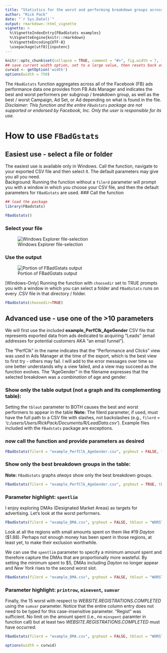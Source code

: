 ---
title: "Statistics for the worst and performing breakdown groups across Facebook ads"
author: "Rick Pack"
date: "`r Sys.Date()`"
output: rmarkdown::html_vignette
vignette: >
  %\VignetteIndexEntry{FBadGstats examples}
  %\VignetteEngine{knitr::rmarkdown}
  %\VignetteEncoding{UTF-8}
  \usepackage[utf8]{inputenc}
---
```{r set-options, include=FALSE}
knitr::opts_chunk$set(collapse = TRUE, comment = "#>", fig.width = 7, fig.height = 7, fig.align = "center")
## save current width option, set to a large value, then resets back at end of code
curwid <- getOption('width')
options(width = 750)
```

The `FBadGstats` function aggregates across all of the Facebook (FB) ads performance data one provides from FB Ads Manager and indicates the best and worst performers per subgroup / breakdown group, as well as the best / worst Campaign, Ad Set, or Ad depending on what is found in the file. *Disclaimer: This function and the entire `FBadstats` package are not supported or endorsed by Facebook, Inc. Only the user is responsible for its use.*

# How to use `FBadGstats`
## Easiest use - select a file or folder
The easiest use is available only in Windows. Call the function, navigate to your exported CSV file and then select it. The default parameters may give you all you need.  
Background: Running the function without a `filerd` parameter will prompt you with a window in which you choose your CSV file, and then the default parameters for `FBadGstats` are used.
### Call the function
```{r packageload, message=FALSE, echo=FALSE}
## load the package
library(FBadstats)
```
```{r no_param, message=FALSE, eval=FALSE}
FBadGstats()
```

### Select your file
![Windows Explorer file-selection](README-selectCSV.png)

### Use the output
![Portion of FBadGstats output](README-example.png)

[Windows-Only] Running the function with `choosedir` set to TRUE prompts you with a window in which you can select a folder and `FBadGstats` runs on every .CSV file in that directory / folder.
```{r choosedir_param, message=FALSE, eval=FALSE}
FBadGstats(choosedir=TRUE)
```

## Advanced use - use one of the >10 parameters
We will first use the included **example_PerfClk_AgeGender** CSV file that represents exported data from ads dedicated to acquiring "Leads" (email addresses for potential customers AKA "an email funnel").

The "PerfClk" in the name indicates that the "Performance and Clicks" view was used in Ads Manager at the time of the export, which is the best view to first try - others may fail. I will add to the error messages over time so one better understands why a view failed, and a view may succeed as the function evolves. The "AgeGender" in the filename expresses that the selected breakdown was a *combination* of age and gender.

### Show only the table output (not a graph and its complementing table):
Setting the `tblout` parameter to BOTH causes the best and worst performers to appear in the table
**Note:** The filerd parameter, if used, must have the full path to a CSV file with slashes, not backslashes (e.g., `filerd` = *'c:/users/Users/RickPack/Documents/R/LeadData.csv'*).
    Example files included with the `FBadstats` package are exceptions.
    
### now call the function and provide parameters as desired
```{r tbloutboth_param, message=FALSE, eval=FALSE}
FBadGstats(filerd = "example_PerfClk_AgeGender.csv", grphout = FALSE, tblout = "BOTH")
```

### Show only the best breakdown groups in the table:
**Note:** `FBadGstats` graphs *always* show only the best breakdown groups.
```{r graphbest_param}
FBadGstats(filerd = "example_PerfClk_AgeGender.csv", grphout = TRUE, tblout = "BEST")
```

### Parameter highlight: `spentlim`
I enjoy exploring DMAs (Designated Market Areas) as targets for advertising. Let's look at the worst performers.
```{r spentlim} 
FBadGstats(filerd = "example_DMA.csv", grphout = FALSE, tblout = "WORST")
```
Look at all the regions with small amounts spent on them like #19 *Dayton* ($1.88). Perhaps not enough money has been spent in those regions, at least yet, to make their exclusion worthwhile.

We can use the `spentlim` parameter to specify a minimum amount spent and therefore capture the DMAs that are proportionally more wasteful. By setting the minimum spent to $5, DMAs including *Dayton* no longer appear and *New York* rises to the second worst slot.
```{r spentlim5} 
FBadGstats(filerd = "example_DMA.csv", grphout = FALSE, tblout = "WORST", spentlim = 5)
```
### Parameter highlight: `printrow`, `minevent`, `sumvar`
Finally, the 15 worst with respect to *WEBSITE.REGISTRATIONS.COMPLETED* using the `sumvar` parameter. Notice that the entire column entry does not need to be typed for this case-insensitive parameter. "Regist" was sufficient.
No limit on the amount spent (i.e., no `minspent` paramter in function call) but at least two *WEBSITE.REGISTRATIONS.COMPLETED* must have occurred:
```{r moreparams} 
FBadGstats(filerd = "example_DMA.csv", grphout = FALSE, tblout = "WORST", sumvar = "Regist", printrow = 15, minevent = 2)
```
```{r restoreoptions, echo=FALSE, cache=FALSE}
options(width = curwid)
```
